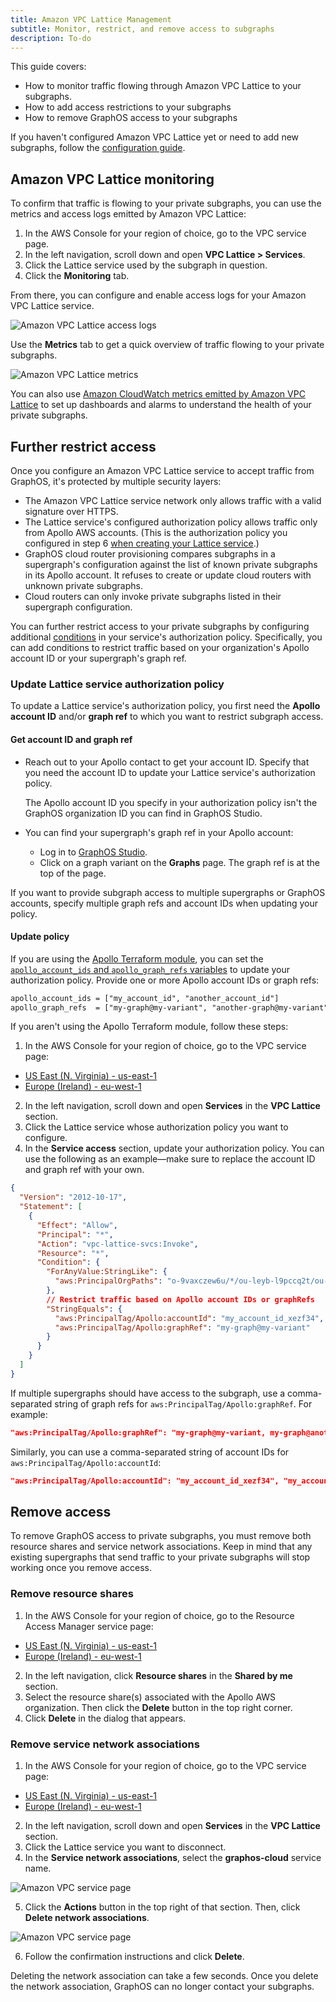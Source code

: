 ```yaml
---
title: Amazon VPC Lattice Management
subtitle: Monitor, restrict, and remove access to subgraphs
description: To-do
---
```


<DedicatedPreview />

This guide covers:

- How to monitor traffic flowing through Amazon VPC Lattice to your subgraphs.
- How to add access restrictions to your subgraphs
- How to remove GraphOS access to your subgraphs

<Tip>

If you haven't configured Amazon VPC Lattice yet or need to add new subgraphs, follow the [configuration guide](./lattice).

</Tip>

## Amazon VPC Lattice monitoring

To confirm that traffic is flowing to your private subgraphs, you can use the metrics and access logs emitted by Amazon VPC Lattice:

1. In the AWS Console for your region of choice, go to the VPC service page.
2. In the left navigation, scroll down and open **VPC Lattice > Services**.
3. Click the Lattice service used by the subgraph in question.
4. Click the **Monitoring** tab.

From there, you can configure and enable access logs for your Amazon VPC Lattice service.

<img
  className="screenshot"
  alt="Amazon VPC Lattice access logs"
  src="../../img/cloud-dedicated/vpc-lattice-access-logs.png"
/>

Use the **Metrics** tab to get a quick overview of traffic flowing to your private subgraphs.

<img
  className="screenshot"
  alt="Amazon VPC Lattice metrics"
  src="../../img/cloud-dedicated/vpc-lattice-metrics.png"
/>

You can also use [Amazon CloudWatch metrics emitted by Amazon VPC Lattice](https://docs.aws.amazon.com/vpc-lattice/latest/ug/monitoring-cloudwatch.html) to set up dashboards and alarms to understand the health of your private subgraphs.

## Further restrict access

Once you configure an Amazon VPC Lattice service to accept traffic from GraphOS, it's protected by multiple security layers:

- The Amazon VPC Lattice service network only allows traffic with a valid signature over HTTPS.
- The Lattice service's configured authorization policy allows traffic only from Apollo AWS accounts. (This is the authorization policy you configured in step 6 [when creating your Lattice service](./lattice/#step-2-create-a-lattice-service).)
- GraphOS cloud router provisioning compares subgraphs in a supergraph's configuration against the list of known private subgraphs in its Apollo account. It refuses to create or update cloud routers with unknown private subgraphs.
- Cloud routers can only invoke private subgraphs listed in their supergraph configuration.

You can further restrict access to your private subgraphs by configuring additional [conditions](https://docs.aws.amazon.com/IAM/latest/UserGuide/reference_policies_elements_condition.html) in your service's authorization policy.
Specifically, you can add conditions to restrict traffic based on your organization's Apollo account ID or your supergraph's graph ref.

### Update Lattice service authorization policy

To update a Lattice service's authorization policy, you first need the **Apollo account ID** and/or **graph ref** to which you want to restrict subgraph access.

#### Get account ID and graph ref

- Reach out to your Apollo contact to get your account ID. Specify that you need the account ID to update your Lattice service's authorization policy.

  <Note>

  The Apollo account ID you specify in your authorization policy isn't the GraphOS organization ID you can find in GraphOS Studio.

  </Note>

- You can find your supergraph's graph ref in your Apollo account:
  - Log in to [GraphOS Studio](https://studio.apollographql.com?referrer=docs-content).
  - Click on a graph variant on the **Graphs** page. The graph ref is at the top of the page.

If you want to provide subgraph access to multiple supergraphs or GraphOS accounts, specify multiple graph refs and account IDs when updating your policy.

#### Update policy

If you are using the [Apollo Terraform module](https://github.com/apollographql/terraform-graphos-aws), you can set the [`apollo_account_ids` and `apollo_graph_refs` variables](https://github.com/apollographql/terraform-graphos-aws#usage) to update your authorization policy. Provide one or more Apollo account IDs or graph refs:

```txt showLineNumbers=false disableCopy=true
apollo_account_ids = ["my_account_id", "another_account_id"]
apollo_graph_refs  = ["my-graph@my-variant", "another-graph@my-variant"]
```

If you aren't using the Apollo Terraform module, follow these steps:

1. In the AWS Console for your region of choice, go to the VPC service page:

- [US East (N. Virginia) - us-east-1](https://us-east-1.console.aws.amazon.com/ram/home?region=us-east-1)
- [Europe (Ireland) - eu-west-1](https://eu-west-1.console.aws.amazon.com/ram/home?region=eu-west-1)

2. In the left navigation, scroll down and open **Services** in the **VPC Lattice** section.
3. Click the Lattice service whose authorization policy you want to configure.
4. In the **Service access** section, update your authorization policy. You can use the following as an example&mdash;make sure to replace the account ID and graph ref with your own.

```json {13-17} showLineNumbers=false
{
  "Version": "2012-10-17",
  "Statement": [
    {
      "Effect": "Allow",
      "Principal": "*",
      "Action": "vpc-lattice-svcs:Invoke",
      "Resource": "*",
      "Condition": {
        "ForAnyValue:StringLike": {
          "aws:PrincipalOrgPaths": "o-9vaxczew6u/*/ou-leyb-l9pccq2t/ou-leyb-fvqz35yo/*"
        },
        // Restrict traffic based on Apollo account IDs or graphRefs
        "StringEquals": {
          "aws:PrincipalTag/Apollo:accountId": "my_account_id_xezf34",
          "aws:PrincipalTag/Apollo:graphRef": "my-graph@my-variant"
        }
      }
    }
  ]
}
```

If multiple supergraphs should have access to the subgraph, use a comma-separated string of graph refs for `aws:PrincipalTag/Apollo:graphRef`. For example:

```json showLineNumbers=false disableCopy=true
"aws:PrincipalTag/Apollo:graphRef": "my-graph@my-variant, my-graph@another-variant, another-graph@another-variant"
```

Similarly, you can use a comma-separated string of account IDs for `aws:PrincipalTag/Apollo:accountId`:

```json showLineNumbers=false disableCopy=true
"aws:PrincipalTag/Apollo:accountId": "my_account_id_xezf34", "my_account_id_dehs56"
```

## Remove access

To remove GraphOS access to private subgraphs, you must remove both resource shares and service network associations.
Keep in mind that any existing supergraphs that send traffic to your private subgraphs will stop working once you remove access.

### Remove resource shares

1. In the AWS Console for your region of choice, go to the Resource Access Manager service page:

- [US East (N. Virginia) - us-east-1](https://us-east-1.console.aws.amazon.com/ram/home?region=us-east-1)
- [Europe (Ireland) - eu-west-1](https://eu-west-1.console.aws.amazon.com/ram/home?region=eu-west-1)

2. In the left navigation, click **Resource shares** in the **Shared by me** section.
3. Select the resource share(s) associated with the Apollo AWS organization. Then click the **Delete** button in the top right corner.
4. Click **Delete** in the dialog that appears.

### Remove service network associations

1. In the AWS Console for your region of choice, go to the VPC service page:

- [US East (N. Virginia) - us-east-1](https://us-east-1.console.aws.amazon.com/ram/home?region=us-east-1)
- [Europe (Ireland) - eu-west-1](https://eu-west-1.console.aws.amazon.com/ram/home?region=eu-west-1)

2. In the left navigation, scroll down and open **Services** in the **VPC Lattice** section.
3. Click the Lattice service you want to disconnect.
4. In the **Service network associations**, select the **graphos-cloud** service name.

<img
  className="screenshot"
  alt="Amazon VPC service page"
  src="../../img/cloud-dedicated/graphos-service.jpg"
/>

5. Click the **Actions** button in the top right of that section. Then, click **Delete network associations**.

<img
  className="screenshot"
  alt="Amazon VPC service page"
  src="../../img/cloud-dedicated/delete-network-associations.jpg"
/>

6. Follow the confirmation instructions and click **Delete**.

Deleting the network association can take a few seconds. Once you delete the network association, GraphOS can no longer contact your subgraphs.
